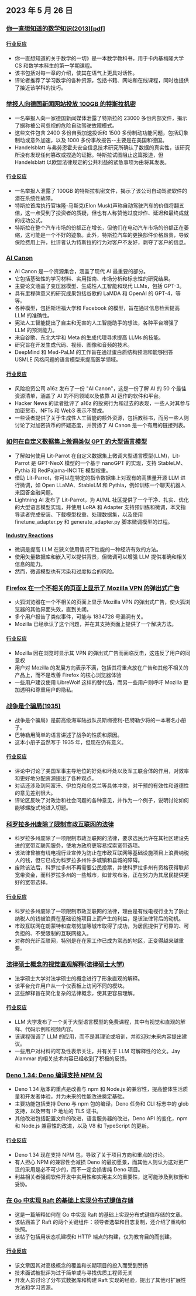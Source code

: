 

<CallToAction />

<Steps>

## 2023 年 5 月 26 日

### [你一直想知道的数学知识(2013)[pdf]](https://www.math.cmu.edu/~jmackey/151_128/bws_book.pdf)

#### [行业反应](http://news.ycombinator.com/item?id=36069847)

- 你一直想知道的关于数学的一切》是一本数学教科书，用于卡内基梅隆大学 CS 和数学本科生的第一学期课程。
- 该书包括对每一章的介绍，使其在语气上更具对话性。
- 评论者推荐了学习数学的各种资源，包括书籍、网站和在线课程，同时也提供了接近该学科的技巧。

### [举报人向德国新闻网站投放 100GB 的特斯拉机密](https://jalopnik.com/whistleblower-drops-100-gigabytes-of-tesla-secrets-to-g-1850476542)

- 一名举报人向一家德国新闻媒体泄露了特斯拉的 23000 多份内部文件，揭示了据称被公司忽视的危险自动驾驶故障模式。
- 这些文件包含 2400 多份自我加速投诉和 1500 多份制动功能问题，包括幻象制动或意外加速，以及 1000 多份事故报告--主要是在美国和德国。
- Handelsblatt 与弗劳恩霍夫安全信息技术研究所确认了数据的真实性，该研究所没有发现任何篡改或捏造的证据。特斯拉试图阻止这篇报道，但 Handelsblatt 以欧盟法律规定的公共利益的紧急事项为由将其发表。

#### [行业反应](http://news.ycombinator.com/item?id=36075886)

- 一名举报人泄露了 100GB 的特斯拉机密文件，揭示了该公司自动驾驶软件的潜在系统性故障。
- 特斯拉首席执行官埃隆-马斯克(Elon Musk)声称自动驾驶汽车的价值将翻五倍，这一点受到了投资者的质疑，但也有人称赞他过度炒作、延迟和最终成就的成功公式。
- 特斯拉在整个汽车市场的份额正在增长，但他们在电动汽车市场的份额正在萎缩，这可能是一个不好的迹象。此外，特斯拉汽车的更换部件价格昂贵，导致保险费用上升，批评者认为特斯拉的行为对客户不友好，剥夺了客户的信息。

### [AI Canon](https://a16z.com/2023/05/25/ai-canon/)

- AI Canon 是一个资源集合，涵盖了现代 AI 最重要的部分。
- 它包括基础性的学习材料、实用指南、市场分析和标志性的研究结果。
- 主要论文涵盖了变压器模型、生成性人工智能和现代 LLMs，包括 GPT-3。
- 具有里程碑意义的研究成果包括谷歌的 LaMDA 和 OpenAI 的 GPT-4，等等。
- 各种模型，包括斯坦福大学和 Facebook 的模型，旨在通过信息检索提高 LLM 的准确性。
- 宪法人工智能提出了自主和无害的人工智能助手的想法，各种平台增强了 LLM 的预测能力。
- 来自谷歌、东北大学和 Meta 的生成代理寻求提高 LLMs 的技能。
- 研究旨在开发生成代码、视频、图像和音频的技术。
- DeepMind 和 Med-PaLM 的工作旨在通过蛋白质结构预测和能够回答 USMLE 风格问题的语言模型来提高医学领域。

#### [行业反应](http://news.ycombinator.com/item?id=36072268)

- 风险投资公司 a16z 发布了一份 "AI Canon"，这是一份了解 AI 的 50 个最佳资源清单，涵盖了 AI 的不同领域以及依靠 AI 运作的软件和平台。
- Hacker News 的读者批评了 a16z 的投资行为和过去的表现，一些人对其参与加密货币、NFTs 和 Web3 表示不赞成。
- 一些读者提供了关于生成性人工智能的额外资源，包括教科书，而另一些人则讨论了对加密货币的怀疑态度，并赞扬了 AI Canon 是一个有用的链接列表。

### [如何在自定义数据集上微调类似 GPT 的大型语言模型](https://lightning.ai/pages/blog/how-to-finetune-gpt-like-large-language-models-on-a-custom-dataset/)

- 了解如何使用 Lit-Parrot 在自定义数据集上微调大型语言模型(LLM)，Lit-Parrot 是 GPT-NeoX 模型的一个基于 nanoGPT 的实现，支持 StableLM、Pythia 和 RedPajama-INCITE 模型权重。
- 借助 Lit-Parrot，你可以在特定的指令数据集上对现有的高质量开源 LLM 进行微调，如 Open LLaMA、StableLM 和 Pythia，例如训练一个聊天机器人来回答金融问题。
- Lightning AI 发布了 Lit-Parrot，为 AI/ML 社区提供了一个干净、扎实、优化的大型语言模型实现，并使用 LoRA 和 Adapter 支持预训练和微调，本文指导读者完成安装、下载模型权重、处理数据集，以及使用 finetune_adapter.py 和 generate_adapter.py 脚本微调模型的过程。

#### [Industry Reactions](http://news.ycombinator.com/item?id=36068850)

- 微调是提高 LLM 在狭义使用情况下性能的一种经济有效的方法。
- 使用矢量数据库和嵌入可以提供背景，但微调可以增强 LLM 提供准确和相关信息的能力。
- 然而，微调模型也有污染和过度拟合的风险。

### [Firefox 在一个不相关的页面上显示了 Mozilla VPN 的弹出式广告](https://bugzilla.mozilla.org/show_bug.cgi?id=1835158)

- 火狐浏览器在一个不相关的页面上显示 Mozilla VPN 的弹出式广告，使火狐浏览器的其他界面失效，直到关闭。
- 多个用户报告了类似事件，可能与 1834728 号漏洞有关。
- Mozilla 已经承认了这个问题，并在其支持页面上提供了一个解决方法。

#### [行业反应](http://news.ycombinator.com/item?id=36077360)

- Mozilla 因在浏览时显示其 VPN 的弹出式广告而面临反击，这违反了用户的同意权
- 用户对 Mozilla 的发展方向表示不满，包括其将重点放在广告和其他不相关的产品上，而不是改善 Firefox 的核心浏览器体验
- 一些用户建议使用 LibreWolf 这样的替代品，而另一些用户则呼吁 Mozilla 更加透明和尊重用户的隐私。

### [战争是个骗局(1935)](https://archive.org/details/WarIsARacket)

- 战争是个骗局》是前高级海军陆战队员斯梅德利-巴特勒少将的一本著名小册子。
- 巴特勒用简单的语言讲述了战争的性质和原因。
- 这本小册子虽然写于 1935 年，但现在仍有意义。

#### [行业反应](http://news.ycombinator.com/item?id=36074845)

- 评论中讨论了美国军事主导地位的好处和坏处以及军工联合体的作用，对效率和更好地分配资源提出了各种观点。
- 对话还涉及到阿富汗、伊拉克和乌克兰等具体冲突，对干预的有效性和道德性的意见差别很大。
- 评论区反映了对政治和社会问题的各种意见，并作为一个例子，说明讨论如何能够螺旋式地进入切题。

### [科罗拉多州废除了限制市政互联网的法律](https://coloradosun.com/2023/05/24/municipal-internet-sb-152-repealed-colorado/)

- 科罗拉多州废除了一项限制市政互联网的法律，要求选民允许在其社区建设先进的宽带互联网服务，使地方政府更容易探索宽带选项。
- 该法律曾被有线电视行业宣传为防止在市政互联网等基础设施项目上浪费纳税人的钱，但它已成为科罗拉多州许多城镇和县城的障碍。
- 废除该法后，科罗拉多州不再需要公民投票，并使科罗拉多州有资格获得联邦宽带资金，而科罗拉多州的一些城市，如普埃布洛，正在努力为其居民提供更好的宽带选择。

#### [行业反应](http://news.ycombinator.com/item?id=36075801)

- 科罗拉多州废除了一项限制市政互联网的法律，理由是有线电视行业为了防止纳税人的钱被浪费在基础设施项目上而产生的利益，是该法律背后的动机。
- 市政互联网在朗蒙特和查塔努加等城市取得了成功，为居民提供了可靠的、可负担的、不受限制的互联网接入。
- 对称的光纤互联网，特别是在在家工作已成为常态的地区，正变得越来越重要。

### [法律硕士概念的视觉直观解释(法律硕士大学)](https://llm.university)

- 法学硕士大学对法学硕士的概念进行了形象直观的解释。
- 该平台允许用户从一个仪表板上访问不同的模块。
- 这些解释旨在简化复杂的法律概念，使其更容易理解。

#### [行业反应](http://news.ycombinator.com/item?id=36070090)

- LLM 大学发布了一个关于大型语言模型的免费课程，其中有视觉和直观的解释、代码示例和视频内容。
- 该课程强调了 LLM 的应用，而不是其理论或培训，并欢迎对未来内容提出建议。
- 一些用户对材料的可及性表示关注，并有关于 LLM 可解释性的论文。Jay Alammar 的相关技术内容已经收到了积极的反馈。

### [Deno 1.34: Deno 编译支持 NPM 包](https://deno.com/blog/v1.34)

- Deno 1.34 版本的重点是改善与 npm 和 Node.js 的兼容性，提高整体生活质量和开发者体验，并为未来的性能改进奠定基础。
- 主要功能包括支持 Deno 与 npm 包的编译，Deno 任务和 CLI 标志中的 glob 支持，以及带有 IP 地址的 TLS 证书。
- 其他改进包括配置文件的改进，语言服务器的改进，Deno API 的变化，npm 和 Node.js 兼容性的改进，以及 V8 和 TypeScript 的更新。

#### [行业反应](http://news.ycombinator.com/item?id=36068896)

- Deno 1.34 现在支持 NPM 包，导致了关于项目方向和重点的讨论。
- 有人担心 NPM 的兼容性会减损 Deno 的最初愿景，而其他人则认为这对更广泛的采用是必不可少的，而不一定会损害纯 Deno 项目。
- 利益相关者强调软件开发中实用性和实用主义的重要性，这可能涉及到权衡和妥协。

### [在 Go 中实现 Raft 的基础上实现分布式键值存储](https://notes.eatonphil.com/2023-05-25-raft.html)

- 这是一篇解释如何在 Go 中实现 Raft 的基础上实现分布式键值存储的文章。
- 该帖涵盖了 Raft 的两个关键组件：领导者选举和日志复制，还介绍了重构和快照。
- 该帖子包括用状态机建模和 HTTP 端点的构建，仅为教育目的而创建。

#### [行业反应](http://news.ycombinator.com/item?id=36070426)

- 该文章因其对高级概念的覆盖和长期项目的投入而受到赞扬
- 技术面试被批评为过于简单或与寻找优质工程师无关
- 开发人员讨论了分布式数据库和构建 Raft 实现的经验，提出了其他可扩展性方法和学习资源。

</Steps>
